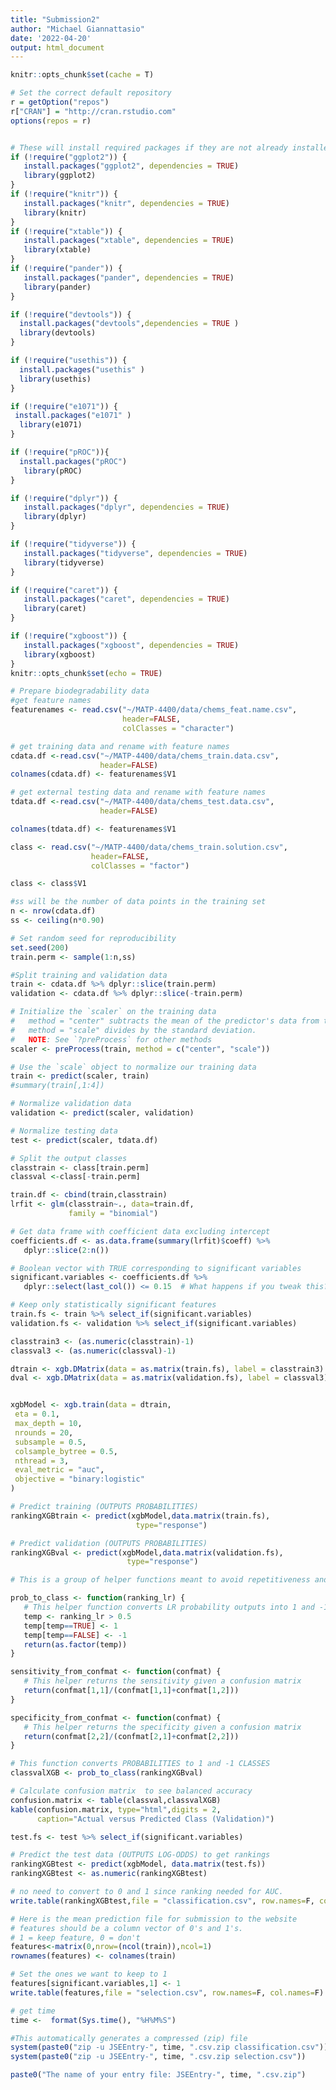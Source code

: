 ```yaml
---
title: "Submission2"
author: "Michael Giannattasio"
date: '2022-04-20'
output: html_document
---
```


```r
knitr::opts_chunk$set(cache = T)

# Set the correct default repository
r = getOption("repos")
r["CRAN"] = "http://cran.rstudio.com"
options(repos = r)


# These will install required packages if they are not already installed
if (!require("ggplot2")) {
   install.packages("ggplot2", dependencies = TRUE)
   library(ggplot2)
}
if (!require("knitr")) {
   install.packages("knitr", dependencies = TRUE)
   library(knitr)
}
if (!require("xtable")) {
   install.packages("xtable", dependencies = TRUE)
   library(xtable)
}
if (!require("pander")) {
   install.packages("pander", dependencies = TRUE)
   library(pander)
}

if (!require("devtools")) {
  install.packages("devtools",dependencies = TRUE ) 
  library(devtools)
}

if (!require("usethis")) {
  install.packages("usethis" ) 
  library(usethis)
}

if (!require("e1071")) {
 install.packages("e1071" ) 
  library(e1071)
}

if (!require("pROC")){
  install.packages("pROC")
   library(pROC)
} 

if (!require("dplyr")) {
   install.packages("dplyr", dependencies = TRUE)
   library(dplyr)
}

if (!require("tidyverse")) {
   install.packages("tidyverse", dependencies = TRUE)
   library(tidyverse)
}

if (!require("caret")) {
   install.packages("caret", dependencies = TRUE)
   library(caret)
}

if (!require("xgboost")) {
   install.packages("xgboost", dependencies = TRUE)
   library(xgboost)
}
knitr::opts_chunk$set(echo = TRUE)
```

```r
# Prepare biodegradability data 
#get feature names 
featurenames <- read.csv("~/MATP-4400/data/chems_feat.name.csv",
                         header=FALSE, 
                         colClasses = "character")

# get training data and rename with feature names
cdata.df <-read.csv("~/MATP-4400/data/chems_train.data.csv",
                    header=FALSE)
colnames(cdata.df) <- featurenames$V1

# get external testing data and rename with feature names
tdata.df <-read.csv("~/MATP-4400/data/chems_test.data.csv",
                    header=FALSE) 

colnames(tdata.df) <- featurenames$V1

class <- read.csv("~/MATP-4400/data/chems_train.solution.csv",
                  header=FALSE, 
                  colClasses = "factor") 

class <- class$V1
```

\tiny
```r
#ss will be the number of data points in the training set
n <- nrow(cdata.df)
ss <- ceiling(n*0.90)

# Set random seed for reproducibility
set.seed(200)
train.perm <- sample(1:n,ss)

#Split training and validation data
train <- cdata.df %>% dplyr::slice(train.perm) 
validation <- cdata.df %>% dplyr::slice(-train.perm) 
```

\tiny
```r
# Initialize the `scaler` on the training data
#   method = "center" subtracts the mean of the predictor's data from the predictor values
#   method = "scale" divides by the standard deviation.
#   NOTE: See `?preProcess` for other methods
scaler <- preProcess(train, method = c("center", "scale")) 

# Use the `scale` object to normalize our training data
train <- predict(scaler, train) 
#summary(train[,1:4])

# Normalize validation data
validation <- predict(scaler, validation) 

# Normalize testing data
test <- predict(scaler, tdata.df) 

# Split the output classes
classtrain <- class[train.perm]
classval <-class[-train.perm]
```

```r
train.df <- cbind(train,classtrain)
lrfit <- glm(classtrain~., data=train.df,
             family = "binomial")

# Get data frame with coefficient data excluding intercept
coefficients.df <- as.data.frame(summary(lrfit)$coeff) %>% 
   dplyr::slice(2:n()) 

# Boolean vector with TRUE corresponding to significant variables
significant.variables <- coefficients.df %>% 
   dplyr::select(last_col()) <= 0.15  # What happens if you tweak this???

# Keep only statistically significant features
train.fs <- train %>% select_if(significant.variables)
validation.fs <- validation %>% select_if(significant.variables)
```

\tiny
```r
classtrain3 <- (as.numeric(classtrain)-1)
classval3 <- (as.numeric(classval)-1)

dtrain <- xgb.DMatrix(data = as.matrix(train.fs), label = classtrain3)
dval <- xgb.DMatrix(data = as.matrix(validation.fs), label = classval3)


xgbModel <- xgb.train(data = dtrain, 
 eta = 0.1,
 max_depth = 10, 
 nrounds = 20,
 subsample = 0.5,
 colsample_bytree = 0.5,
 nthread = 3,
 eval_metric = "auc",
 objective = "binary:logistic"
)

# Predict training (OUTPUTS PROBABILITIES)
rankingXGBtrain <- predict(xgbModel,data.matrix(train.fs),
                            type="response") 

# Predict validation (OUTPUTS PROBABILITIES)
rankingXGBval <- predict(xgbModel,data.matrix(validation.fs),
                          type="response") 
```

\tiny
```r
# This is a group of helper functions meant to avoid repetitiveness and shorten presentation output

prob_to_class <- function(ranking_lr) {
   # This helper function converts LR probability outputs into 1 and -1 classes
   temp <- ranking_lr > 0.5
   temp[temp==TRUE] <- 1
   temp[temp==FALSE] <- -1 
   return(as.factor(temp))
}
```

\tiny
```r
sensitivity_from_confmat <- function(confmat) {
   # This helper returns the sensitivity given a confusion matrix
   return(confmat[1,1]/(confmat[1,1]+confmat[1,2]))
}

specificity_from_confmat <- function(confmat) {
   # This helper returns the specificity given a confusion matrix
   return(confmat[2,2]/(confmat[2,1]+confmat[2,2]))
}
```

\tiny
```r
# This function converts PROBABILITIES to 1 and -1 CLASSES
classvalXGB <- prob_to_class(rankingXGBval)

# Calculate confusion matrix  to see balanced accuracy
confusion.matrix <- table(classval,classvalXGB)
kable(confusion.matrix, type="html",digits = 2,
      caption="Actual versus Predicted Class (Validation)")
```


```r
test.fs <- test %>% select_if(significant.variables)

# Predict the test data (OUTPUTS LOG-ODDS) to get rankings
rankingXGBtest <- predict(xgbModel, data.matrix(test.fs))
rankingXGBtest <- as.numeric(rankingXGBtest)

# no need to convert to 0 and 1 since ranking needed for AUC.
write.table(rankingXGBtest,file = "classification.csv", row.names=F, col.names=F)
```

\tiny
```r
# Here is the mean prediction file for submission to the website 
# features should be a column vector of 0's and 1's. 
# 1 = keep feature, 0 = don't
features<-matrix(0,nrow=(ncol(train)),ncol=1)
rownames(features) <- colnames(train)

# Set the ones we want to keep to 1
features[significant.variables,1] <- 1
write.table(features,file = "selection.csv", row.names=F, col.names=F)
```

\tiny
```r
# get time
time <-  format(Sys.time(), "%H%M%S")

#This automatically generates a compressed (zip) file 
system(paste0("zip -u JSEEntry-", time, ".csv.zip classification.csv"))
system(paste0("zip -u JSEEntry-", time, ".csv.zip selection.csv"))

paste0("The name of your entry file: JSEEntry-", time, ".csv.zip")
```